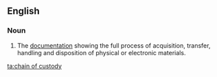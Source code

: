 ==English==

===Noun===
{{en-noun|chains of custody}}
{{wikipedia}}
# {{lb|en|legal|chemistry}} The [[documentation]] showing the full process of acquisition, transfer, handling and disposition of physical or electronic materials.

[[ta:chain of custody]]
